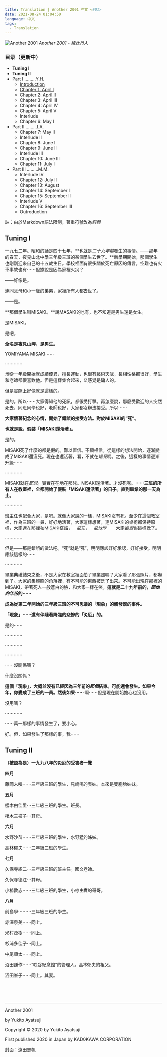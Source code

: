 ```yaml
---
title: Translation | Another 2001 中文 <#01>
date: 2021-08-24 01:04:50
language: 中文
tags:
  - Translation
---
```


![Another 2001](https://lh3.googleusercontent.com/pw/ABLVV86h-pLePpCZpqMPdhJNEcZjwL-s5h8lsHZDyj_LaImWTi3DPFh6ZNsmH6NV5wEEqai2OKGEdXi2nhxfluaj9o913kyfYKn5pazvGsf2kHxAOJnCd9Q=w2400)
_Another 2001 - 綾辻行人_

### 目录（更新中）

- **Tuning I**
- **Tuning II**
- Part I ………Y.H.
  - [Introduction](https://www.yuan-cong.com/the-colorado-lounge/another-2021-p2/)
  - [Chapter 1: April I](https://www.yuan-cong.com/the-colorado-lounge/another-2021-p3/)
  - [Chapter 2: April II](https://www.yuan-cong.com/the-colorado-lounge/another-2021-p4/)
  - Chapter 3: April III
  - Chapter 4: April IV
  - Chapter 5: April V
  - Interlude
  - Chapter 6: May I
- Part II ………I.A.
  - Chapter 7: May II
  - Interlude II
  - Chapter 8: June I
  - Chapter 9: June II
  - Interlude III
  - Chapter 10: June III
  - Chapter 11: July I
- Part III ………M.M.
  - Interlude IV
  - Chapter 12: July II
  - Chapter 13: August
  - Chapter 14: September I
  - Chapter 15: September II
  - Interlude V
  - Chapter 16: September III
  - Outroduction

註：由於Markdown語法限制，著重符號改為*斜體*

## Tuning I

一九七二年。昭和的話是四十七年，**也就是*二十九年前*發生的事情。——那年的春天，夜見山北中學三年級三班的某個學生去世了。**新學期開始，那個學生也剛剛迎來自己的十五歲生日。學校裡面有很多關於死亡原因的傳言，空難也有火車事故也有⋯⋯但據說是因為家裡火災？

——好像是。

連同父母和小一歲的弟弟，家裡所有人都去世了。

——是。

**那個學生叫MISAKI。**說MASAKI的也有，也不知道是男生還是女生。

是MISAKI。

是吧。

**全名是夜見山岬，是男生。**

YOMIYAMA MISAKI⋯⋯

⋯⋯⋯⋯

*他*從一年級開始就成績優異，擅長運動，也很有藝術天賦，長相性格都很好，學生和老師都很喜歡他。但是這樣集合起來，又感覺是騙人的。

但是實際上好像就是這樣的。

是的。所以⋯⋯大家得知他的死訊，都很受打擊。再怎麼說，那麼受歡迎的人突然死去，同班同學也好，老師也好，大家都沒辦法接受。所以⋯⋯

**大家懷著紀念的心情，開始了錯誤的接受方法。對於MISAKI的“死”。**

**也就是說，假裝「MISAKI還活著」。**

是的。

MISAKI死了什麼的都是假的。難以置信。不願相信。從這樣的想法開始，逐漸變成了MISAKI還沒死。現在也還活著，看，不就在*這兒*嗎。之後，這樣的事情逐漸升級⋯⋯

⋯⋯⋯⋯

MISAKI就在*那兒*。實實在在地在那兒。MISAKI還活著。才沒死呢。**⋯⋯三班的所有人在教室裡，全都開始了假裝「MISAKI還活著」的日子。直到畢業的那一天為止。**

⋯⋯⋯⋯

班主任也配合大家，是吧。就像大家說的一樣，MISAKI沒有死。至少在這個教室裡，作為三班的一員，好好地活著，大家這樣想著，連MISAKI的桌椅都保持原樣，大家還在那裡和MISAKI搭話，一起玩，一起放學⋯⋯大家都*假裝*這樣做了。

⋯⋯⋯⋯

但是——那是錯誤的做法吧。“死”就是“死”，明明應該好好承認，好好接受。明明應該這樣的⋯⋯

⋯⋯⋯⋯

畢業典禮結束之後，不是大家在教室裡面拍了畢業照嗎？大家看了那張照片，都嚇到了。大家的集體照的角落裡，有不可能的東西被洗了出來。不可能出現在那裡的MISAKI，帶著死人一般蒼白的臉，和大家一樣在笑。**這就是二十九年前的，*開始的年份*的⋯⋯**

**成為從第二年開始的三年級三班的不可思議的「現象」的觸發器的事件。**

**「現象」⋯⋯還有伴隨著降臨的悲慘的「災厄」的。**

是的⋯⋯

⋯⋯⋯⋯

⋯⋯⋯⋯

⋯⋯⋯⋯

⋯⋯沒關係嗎？

什麼沒關係？

**這個「現象」，大概並沒有已經因為三年前的*那個*結束。可能還會發生。如果今年，你變成了三班的一員。然後如果⋯⋯**
啊⋯⋯但是現在開始擔心也沒用。

沒用嗎？

⋯⋯⋯⋯

⋯⋯萬一那樣的事情發生了，要小心。

好。但，如果發生了那樣的事，我⋯⋯

## Tuning II

**（被認為是）一九九八年的災厄的受害者一覽**

**四月**

藤岡未咲⋯⋯三年級三班的學生，見崎鳴的表妹。本來是雙胞胎妹妹。

**五月**

櫻木由佳里⋯三年級三班的學生。班長。

櫻木三枝子⋯其母。

**六月**

水野沙苗⋯⋯三年級三班的學生，水野猛的姊姊。

高林郁夫⋯⋯三年級三班的學生。

**七月**

久保寺紹二⋯三年級三班的班主任。國文老師。

久保寺德江⋯其母。

小椋敦志⋯⋯三年級三班的學生，小椋由實的哥哥。

**八月**

前島學⋯⋯⋯三年級三班的學生。

赤澤泉美⋯⋯同上。

米村茂樹⋯⋯同上。

杉浦多佳子⋯同上。

中尾順太⋯⋯同上。

沼田謙作⋯⋯“咲谷紀念館”的管理人。高林郁夫的祖父。

沼田峯子⋯⋯同上。其妻。

<br>
<br>
<br>

---

Another 2001

by Yukito Ayatsuji

Copyright © 2020 by Yukito Ayatsuji

First published 2020 in Japan by KADOKAWA CORPORATION

封面：遠田志帆
